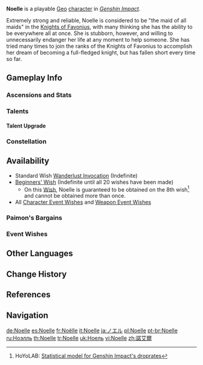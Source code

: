 {{CharacterTabs}}
{{About|the playable character|the [[Genius Invokation TCG]] Character Card|Noelle (Character Card)}}
{{Character Infobox
|image            = <gallery>
Noelle Card.png|Card
Character Noelle Full Wish.png|Wish
Character Noelle Game.png|In-Game
</gallery>

<!--Playable Character Information-->
|type             = Playable
|quality           = 4
|weapon           = Claymore
|element          = Geo

<!--Character Information-->
|name             = Noelle
|realname         = <!-- Unrevealed -->
|birthday         = March 21st
|constellation    = Parma Cordis
|region           = Mondstadt
|affiliation      = Knights of Favonius
|dish             = Lighter-Than-Air Pancake
|obtain           = *[[Wishes]]
*[[Paimon's Bargains]]
|releaseDate      = 2020-09-28

<!--Titles-->
|title            = Chivalric Blossom
|title2           = Maid of Favonius

<!--Voice Actors-->
|voiceEN          = [[imdb:nm2269470|Laura Faye Smith]]<ref name="Noelle EN/JP-VA">Twitter: [https://twitter.com/GenshinImpact/status/1324909443876745216 EN & JP VA Announcement]</ref>
|voiceCN          = [https://zh.moegirl.org.cn/宴宁 Yanning ({{zh|宴宁}})]<ref>Official Genshin Impact Chinese Website: [https://ys.mihoyo.com/main/character/mondstadt?char=10 Noelle]</ref>
|voiceJP          = {{w|Kanon Takao|Takao Kanon ({{ja|高尾 奏音}})}}<ref name="Noelle EN/JP-VA" />
|voiceKR          = {{w|ko:이보희 (성우)|Lee Bo-hee ({{ko|이보희}})}}<ref>Twitter: [https://twitter.com/genshinimpactkr/status/1324923328402911238 KR VA Announcement]</ref>
}}
'''Noelle''' is a playable [[Geo]] [[character]] in ''[[Genshin Impact]]''.

Extremely strong and reliable, Noelle is considered to be "the maid of all maids" in the [[Knights of Favonius]], with many thinking she has the ability to be everywhere all at once. She is stubborn, however, and willing to unnecessarily endanger her life at any moment to help someone. She has tried many times to join the ranks of the Knights of Favonius to accomplish her dream of becoming a full-fledged knight, but has fallen short every time so far.
==Gameplay Info==
===Ascensions and Stats===
{{Character Ascensions and Stats}}

===Talents===
{{Talent Table}}

====Talent Upgrade====
{{Talent Upgrade}}

===Constellation===
{{Constellation Table}}

==Availability==
*Standard Wish [[Wanderlust Invocation]] (Indefinite)
*[[Beginners' Wish]] (Indefinite until all 20 wishes have been made)
**On this [[Wish]], Noelle is guaranteed to be obtained on the 8th wish<ref>HoYoLAB: [https://www.hoyolab.com/article/497840 Statistical model for Genshin Impact's droprates]</ref> and cannot be obtained more than once.
*All [[Character Event Wishes]] and [[Weapon Event Wishes]]

===Paimon's Bargains===
{{Paimon's Bargains History}}

===Event Wishes===
{{Featured}}

==Other Languages==
{{Other Languages
|default_hidden = 1
|en      = Noelle
|zhs     = 诺艾尔
|zhs_rm  = Nuò'ài'ěr
|zht     = 諾艾爾
|zht_rm  = Nuò'ài'ěr
|ja      = ノエル
|ja_rm   = Noeru
|ko      = 노엘
|ko_rm   = No'el
|es      = Noelle
|fr      = Noëlle
|ru      = Ноэлль
|th      = Noelle
|vi      = Noelle
|de      = Noelle
|id      = Noelle
|pt      = Noelle
|tr      = Noelle
|it      = Noelle
}}

==Change History==
{{Change History|1.0}}

==References==
{{Reflist}}

==Navigation==
{{Character Navbox}}

[[de:Noelle]]
[[es:Noelle]]
[[fr:Noëlle]]
[[it:Noelle]]
[[ja:ノエル]]
[[pl:Noelle]]
[[pt-br:Noelle]]
[[ru:Ноэлль]]
[[th:Noelle]]
[[tr:Noelle]]
[[uk:Ноель]]
[[vi:Noelle]]
[[zh:諾艾爾]]